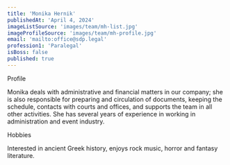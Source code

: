 ```yaml
---
title: 'Monika Hernik'
publishedAt: 'April 4, 2024'
imageListSource: 'images/team/mh-list.jpg'
imageProfileSource: 'images/team/mh-profile.jpg'
email: 'mailto:office@sdp.legal'
profession1: 'Paralegal'
isBoss: false
published: true
---
```


<ProfileSection type="profile">Profile</ProfileSection>

Monika deals with administrative and financial matters in our company; she is also responsible for preparing and circulation of documents, keeping the schedule, contacts with courts and offices, and supports the team in all other activities. She has several years of experience in working in administration and event industry.


<ProfileSection type="hobby">Hobbies</ProfileSection>

Interested in ancient Greek history, enjoys rock music, horror and fantasy literature.